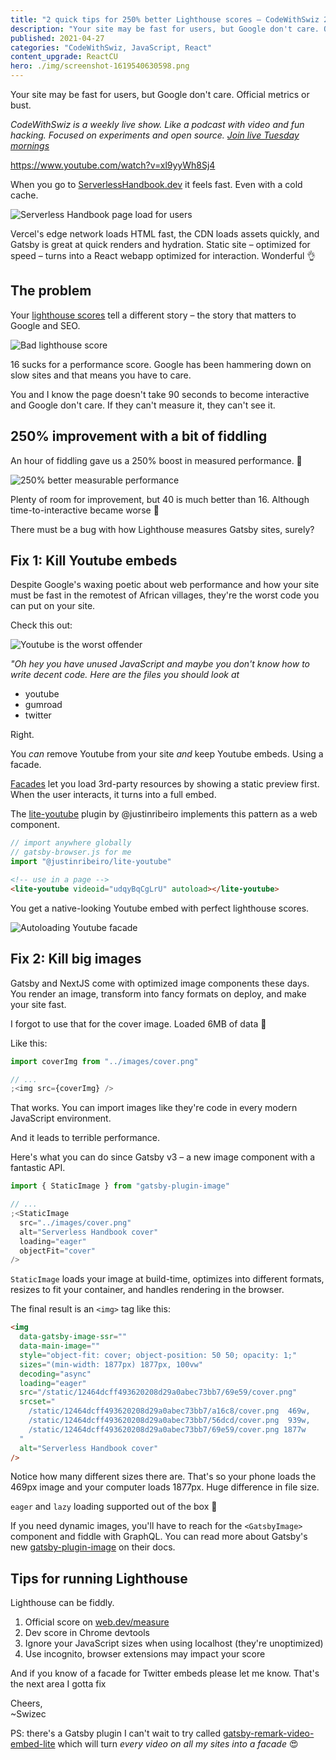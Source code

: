 ```yaml
---
title: "2 quick tips for 250% better Lighthouse scores – CodeWithSwiz 28"
description: "Your site may be fast for users, but Google don't care. Official metrics or bust."
published: 2021-04-27
categories: "CodeWithSwiz, JavaScript, React"
content_upgrade: ReactCU
hero: ./img/screenshot-1619540630598.png
---
```


Your site may be fast for users, but Google don't care. Official metrics or bust.

_CodeWithSwiz is a weekly live show. Like a podcast with video and fun hacking. Focused on experiments and open source. [Join live Tuesday mornings](https://youtube.com/swizecteller)_

https://www.youtube.com/watch?v=xl9yyWh8Sj4

When you go to [ServerlessHandbook.dev](https://serverlesshandbook.dev) it feels fast. Even with a cold cache.

![Serverless Handbook page load for users](./img/Serverless-Handbook-page-load-for-users772ai3.gif)

Vercel's edge network loads HTML fast, the CDN loads assets quickly, and Gatsby is great at quick renders and hydration. Static site – optimized for speed – turns into a React webapp optimized for interaction. Wonderful 👌

## The problem

Your [lighthouse scores](https://web.dev/measure/) tell a different story – the story that matters to Google and SEO.

![Bad lighthouse score](./img/Bad-lighthouse-scoree59631.png)

16 sucks for a performance score. Google has been hammering down on slow sites and that means you have to care.

You and I know the page doesn't take 90 seconds to become interactive and Google don't care. If they can't measure it, they can't see it.

## 250% improvement with a bit of fiddling

An hour of fiddling gave us a 250% boost in measured performance. 🤘

![250% better measurable performance](./img/250percent-better-measurable-performance828968.png)

Plenty of room for improvement, but 40 is much better than 16. Although time-to-interactive became worse 🤨

There must be a bug with how Lighthouse measures Gatsby sites, surely?

## Fix 1: Kill Youtube embeds

Despite Google's waxing poetic about web performance and how your site must be fast in the remotest of African villages, they're the worst code you can put on your site.

Check this out:

![Youtube is the worst offender](./img/Youtube-is-the-worst-offenderj53fic.png)

_"Oh hey you have unused JavaScript and maybe you don't know how to write decent code. Here are the files you should look at_

- youtube
- gumroad
- twitter

Right.

You _can_ remove Youtube from your site _and_ keep Youtube embeds. Using a facade.

[Facades](https://web.dev/third-party-facades/) let you load 3rd-party resources by showing a static preview first. When the user interacts, it turns into a full embed.

The [lite-youtube](https://github.com/justinribeiro/lite-youtube) plugin by @justinribeiro implements this pattern as a web component.

```javascript
// import anywhere globally
// gatsby-browser.js for me
import "@justinribeiro/lite-youtube"
```

```html
<!-- use in a page -->
<lite-youtube videoid="udqyBqCgLrU" autoload></lite-youtube>
```

You get a native-looking Youtube embed with perfect lighthouse scores.

![Autoloading Youtube facade](./img/Autoloading-Youtube-facade66553a.gif)

## Fix 2: Kill big images

Gatsby and NextJS come with optimized image components these days. You render an image, transform into fancy formats on deploy, and make your site fast.

I forgot to use that for the cover image. Loaded 6MB of data 💩

Like this:

```javascript
import coverImg from "../images/cover.png"

// ...
;<img src={coverImg} />
```

That works. You can import images like they're code in every modern JavaScript environment.

And it leads to terrible performance.

Here's what you can do since Gatsby v3 – a new image component with a fantastic API.

```javascript
import { StaticImage } from "gatsby-plugin-image"

// ...
;<StaticImage
  src="../images/cover.png"
  alt="Serverless Handbook cover"
  loading="eager"
  objectFit="cover"
/>
```

`StaticImage` loads your image at build-time, optimizes into different formats, resizes to fit your container, and handles rendering in the browser.

The final result is an `<img>` tag like this:

```html
<img
  data-gatsby-image-ssr=""
  data-main-image=""
  style="object-fit: cover; object-position: 50 50; opacity: 1;"
  sizes="(min-width: 1877px) 1877px, 100vw"
  decoding="async"
  loading="eager"
  src="/static/12464dcff493620208d29a0abec73bb7/69e59/cover.png"
  srcset="
    /static/12464dcff493620208d29a0abec73bb7/a16c8/cover.png  469w,
    /static/12464dcff493620208d29a0abec73bb7/56dcd/cover.png  939w,
    /static/12464dcff493620208d29a0abec73bb7/69e59/cover.png 1877w
  "
  alt="Serverless Handbook cover"
/>
```

Notice how many different sizes there are. That's so your phone loads the 469px image and your computer loads 1877px. Huge difference in file size.

`eager` and `lazy` loading supported out of the box 🤘

If you need dynamic images, you'll have to reach for the `<GatsbyImage>` component and fiddle with GraphQL. You can read more about Gatsby's new [gatsby-plugin-image](https://www.gatsbyjs.com/docs/reference/built-in-components/gatsby-plugin-image) on their docs.

## Tips for running Lighthouse

Lighthouse can be fiddly.

1.  Official score on [web.dev/measure](https://web.dev/measure)
2.  Dev score in Chrome devtools
3.  Ignore your JavaScript sizes when using localhost (they're unoptimized)
4.  Use incognito, browser extensions may impact your score

And if you know of a facade for Twitter embeds please let me know. That's the next area I gotta fix

Cheers,<br/>
~Swizec

PS: there's a Gatsby plugin I can't wait to try called [gatsby-remark-video-embed-lite](https://www.gatsbyjs.com/plugins/gatsby-remark-embed-video-lite/) which will turn _every video on all my sites into a facade_ 😍
